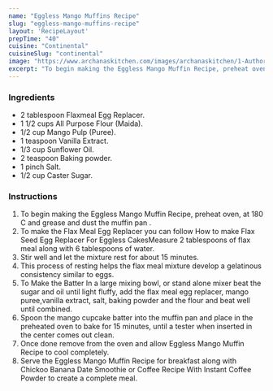 ---
name: "Eggless Mango Muffins Recipe"
slug: "eggless-mango-muffins-recipe"
layout: 'RecipeLayout'
prepTime: "40"
cuisine: "Continental"
cuisineSlug: "continental"
image: "https://www.archanaskitchen.com/images/archanaskitchen/1-Author/Prasanna_Manerkar/Mango_Muffin_Recipe-1.jpg"
excerpt: "To begin making the Eggless Mango Muffin Recipe, preheat oven, at 180 C and grease and dust the muffin pan "
---

### Ingredients

- 2 tablespoon Flaxmeal Egg Replacer.
- 1 1/2 cups All Purpose Flour (Maida).
- 1/2 cup Mango Pulp (Puree).
- 1 teaspoon Vanilla Extract.
- 1/3 cup Sunflower Oil.
- 2 teaspoon Baking powder.
- 1 pinch Salt.
- 1/2 cup Caster Sugar.

### Instructions

1. To begin making the Eggless Mango Muffin Recipe, preheat oven, at 180 C and grease and dust the muffin pan .
1. To make the Flax Meal Egg Replacer you can follow How to make Flax Seed Egg Replacer For Eggless CakesMeasure 2 tablespoons of flax meal along with 6 tablespoons of water.
1. Stir well and let the mixture rest for about 15 minutes.
1. This process of resting helps the flax meal mixture develop a gelatinous consistency similar to eggs.
1. To Make the Batter In a large mixing bowl, or stand alone mixer beat the sugar and oil until light fluffy, add the flax meal egg replacer, mango puree,vanilla extract, salt, baking powder and the flour and beat well until combined.
1. Spoon the mango cupcake batter into the muffin pan and place in the preheated oven to bake for 15 minutes, until a tester when inserted in the center comes out clean.
1. Once done remove from the oven and allow Eggless Mango Muffin Recipe to cool completely.
1. Serve the Eggless Mango Muffin Recipe for breakfast along with Chickoo Banana Date Smoothie or Coffee Recipe With Instant Coffee Powder to create a complete meal.
